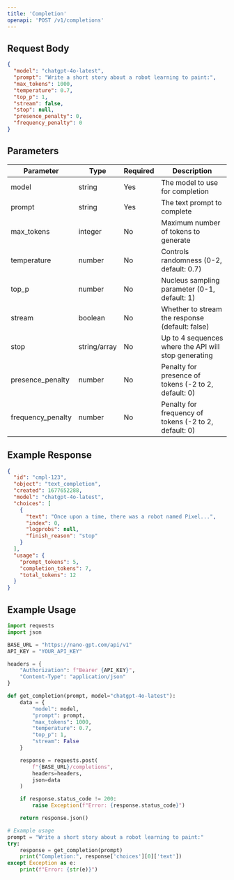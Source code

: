 ```yaml
---
title: 'Completion'
openapi: 'POST /v1/completions'
---
```


## Request Body

```json
{
  "model": "chatgpt-4o-latest",
  "prompt": "Write a short story about a robot learning to paint:",
  "max_tokens": 1000,
  "temperature": 0.7,
  "top_p": 1,
  "stream": false,
  "stop": null,
  "presence_penalty": 0,
  "frequency_penalty": 0
}
```

## Parameters

| Parameter | Type | Required | Description |
|-----------|------|----------|-------------|
| model | string | Yes | The model to use for completion |
| prompt | string | Yes | The text prompt to complete |
| max_tokens | integer | No | Maximum number of tokens to generate |
| temperature | number | No | Controls randomness (0-2, default: 0.7) |
| top_p | number | No | Nucleus sampling parameter (0-1, default: 1) |
| stream | boolean | No | Whether to stream the response (default: false) |
| stop | string/array | No | Up to 4 sequences where the API will stop generating |
| presence_penalty | number | No | Penalty for presence of tokens (-2 to 2, default: 0) |
| frequency_penalty | number | No | Penalty for frequency of tokens (-2 to 2, default: 0) |

## Example Response

```json
{
  "id": "cmpl-123",
  "object": "text_completion",
  "created": 1677652288,
  "model": "chatgpt-4o-latest",
  "choices": [
    {
      "text": "Once upon a time, there was a robot named Pixel...",
      "index": 0,
      "logprobs": null,
      "finish_reason": "stop"
    }
  ],
  "usage": {
    "prompt_tokens": 5,
    "completion_tokens": 7,
    "total_tokens": 12
  }
}
```

## Example Usage

```python
import requests
import json

BASE_URL = "https://nano-gpt.com/api/v1"
API_KEY = "YOUR_API_KEY"

headers = {
    "Authorization": f"Bearer {API_KEY}",
    "Content-Type": "application/json"
}

def get_completion(prompt, model="chatgpt-4o-latest"):
    data = {
        "model": model,
        "prompt": prompt,
        "max_tokens": 1000,
        "temperature": 0.7,
        "top_p": 1,
        "stream": False
    }

    response = requests.post(
        f"{BASE_URL}/completions",
        headers=headers,
        json=data
    )

    if response.status_code != 200:
        raise Exception(f"Error: {response.status_code}")

    return response.json()

# Example usage
prompt = "Write a short story about a robot learning to paint:"
try:
    response = get_completion(prompt)
    print("Completion:", response['choices'][0]['text'])
except Exception as e:
    print(f"Error: {str(e)}")
``` 